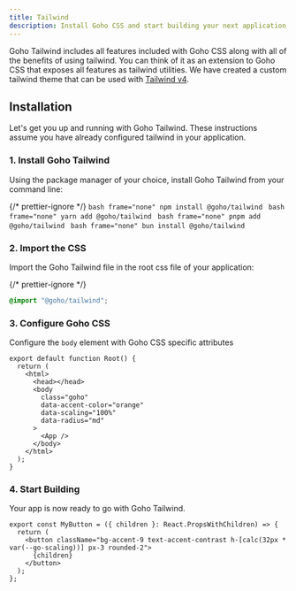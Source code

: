 ```yaml
---
title: Tailwind
description: Install Goho CSS and start building your next application with tailwind.
---
```



Goho Tailwind includes all features included with Goho CSS along with all of the benefits of using tailwind. You can think of it as an extension to Goho CSS that exposes all features as tailwind utilities. We have created a custom tailwind theme that can be used with [Tailwind v4](https://tailwindcss.com/blog/tailwindcss-v4-alpha).

## Installation

Let's get you up and running with Goho Tailwind. These instructions assume you have already configured tailwind in your application.

### 1. Install Goho Tailwind

Using the package manager of your choice, install Goho Tailwind from your command line:

{/* prettier-ignore */}
<Tabs>
  <TabItem label="npm">
    ```bash frame="none"
    npm install @goho/tailwind
    ```
  </TabItem>
  <TabItem label="yarn">
    ```bash frame="none"
    yarn add @goho/tailwind
    ```
  </TabItem>
  <TabItem label="pnpm">
    ```bash frame="none"
    pnpm add @goho/tailwind
    ```
  </TabItem>
  <TabItem label="bun">
    ```bash frame="none"
    bun install @goho/tailwind
    ```
  </TabItem>
</Tabs>

### 2. Import the CSS

Import the Goho Tailwind file in the root css file of your application:

{/* prettier-ignore */}
```css title="global.css"
@import "@goho/tailwind";
```

### 3. Configure Goho CSS

Configure the `body` element with Goho CSS specific attributes

```tsx title="root.tsx" {6-9}
export default function Root() {
  return (
    <html>
      <head></head>
      <body
        class="goho"
        data-accent-color="orange"
        data-scaling="100%"
        data-radius="md"
      >
        <App />
      </body>
    </html>
  );
}
```

### 4. Start Building

Your app is now ready to go with Goho Tailwind.

```tsx title="button.tsx"
export const MyButton = ({ children }: React.PropsWithChildren) => {
  return (
    <button className="bg-accent-9 text-accent-contrast h-[calc(32px * var(--go-scaling))] px-3 rounded-2">
      {children}
    </button>
  );
};
```

